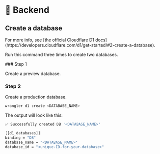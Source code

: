 
# 🔌 Backend

## Create a database

<Callout type="info">
  For more info, see [the official Cloudflare D1
  docs](https://developers.cloudflare.com/d1/get-started/#2-create-a-database).
</Callout>

Run this command three times to create two databases.

<Steps>
### Step 1
 
Create a preview database.
 
### Step 2
 
Create a production database.
</Steps>

```bash
wrangler d1 create <DATABASE_NAME>
```

The output will look like this:

```bash
✅ Successfully created DB '<DATABASE_NAME>'

[[d1_databases]]
binding = "DB"
database_name = "<DATABASE_NAME>"
database_id = "<unique-ID-for-your-database>"
```


